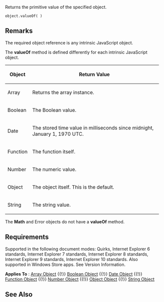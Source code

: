 Returns the primitive value of the specified object.

 object.valueOf( )

==Remarks==
The required object reference is any intrinsic JavaScript object.

The '''valueOf''' method is defined differently for each intrinsic JavaScript object.

{| class='wikitable'
|-
! Object
! Return Value
|-
| Array
| Returns the array instance.
|-
| Boolean
| The Boolean value.
|-
| Date
| The stored time value in milliseconds since midnight, January 1, 1970 UTC.
|-
| Function
| The function itself.
|-
| Number
| The numeric value.
|-
| Object
| The object itself. This is the default.
|-
| String
| The string value.
|}
The '''Math''' and Error objects do not have a '''valueOf''' method.


==Requirements==
Supported in the following document modes: Quirks, Internet Explorer 6 standards, Internet Explorer 7 standards, Internet Explorer 8 standards, Internet Explorer 9 standards, Internet Explorer 10 standards. Also supported in Windows Store apps. See Version Information.

'''Applies To''' : [[Array|Array Object]] {{!}} [[Boolean|Boolean Object]] {{!}} [[Date|Date Object]] {{!}} [[Function|Function Object]] {{!}} [[Number|Number Object]] {{!}} [[Object|Object Object]] {{!}} [[String|String Object]]


==See Also==

              
